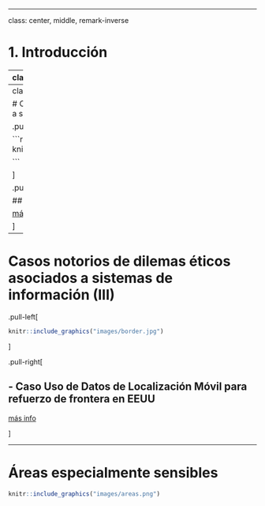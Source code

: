 
---

class: center, middle, remark-inverse

# 1. Introducción 

---
class: middle, center

# Casos notorios de dilemas éticos asociados a sistemas de información

.pull-left[ 

```r

knitr::include_graphics("images/cambrigde.jpg")

```

]

.pull-right[

## - Caso Facebook - Cambrige Analytica</b>

[Facebook y Cambridge Anaytica](https://www.xataka.com/legislacion-y-derechos/que-ha-pasado-con-facebook-del-caso-cambridge-analytica-al-resto-de-polemicas-mas-recientes)

]

---
class:middle, center

# Casos notorios de dilemas éticos asociados a sistemas de información (II)

.pull-left[ 

```r

knitr::include_graphics("images/youtube.jpg")

```

]

.pull-right[

## - Caso YouTube y contenidos extremos</b>

[más info](https://www.nytimes.com/2019/06/03/world/americas/youtube-pedophiles.html)

]


---


# Casos notorios de dilemas éticos asociados a sistemas de información (III)

.pull-left[ 

```r

knitr::include_graphics("images/border.jpg")

```

]

.pull-right[

## - Caso Uso de Datos de Localización Móvil para refuerzo de frontera en EEUU

[más info](https://www.wsj.com/articles/federal-agencies-use-cellphone-location-data-for-immigration-enforcement-11581078600)

]


---

# Áreas especialmente sensibles

```r

knitr::include_graphics("images/areas.png")

```
